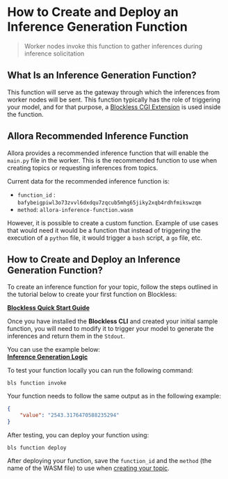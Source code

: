 # How to Create and Deploy an Inference Generation Function

> Worker nodes invoke this function to gather inferences during inference solicitation

## What Is an Inference Generation Function?

This function will serve as the gateway through which the inferences from worker nodes will be sent. This function typically has the role of triggering your model, and for that purpose, a [Blockless CGI Extension](https://blockless.network/docs/network/extensions#cgi-extensions) is used inside the function.

## Allora Recommended Inference Function

Allora provides a recommended inference function that will enable the `main.py` file in the worker. This is the recommended function to use when creating topics or requesting inferences from topics.

Current data for the recommended inference function is: 

- `function_id` : `bafybeigpiwl3o73zvvl6dxdqu7zqcub5mhg65jiky2xqb4rdhfmikswzqm`
- `method`: `allora-inference-function.wasm`

However, it is possible to create a custom function. Example of use cases that would need it would be a function that instead of triggering the execution of a `python` file, it would trigger a `bash` script, a `go` file, etc.

## How to Create and Deploy an Inference Generation Function?

To create an inference function for your topic, follow the steps outlined in the tutorial below to create your first function on Blockless:

**[Blockless Quick Start Guide](https://blockless.network/docs/network/quick-start)**

Once you have installed the **Blockless CLI** and created your initial sample function, you will need to modify it to trigger your model to generate the inferences and return them in the `Stdout`.

You can use the example below:  
**[Inference Generation Logic](https://github.com/allora-network/allora-inference-extension/blob/main/allora-inference-function/index.ts)**

To test your function locally you can run the following command:

`bls function invoke`

Your function needs to follow the same output as in the following example:

```json
{
	"value": "2543.3176470588235294"
}
```

After testing, you can deploy your function using:

`bls function deploy`

After deploying your function, save the `function_id` and the `method` (the name of the WASM file) to use when [creating your topic](./how-to-create-topic).
